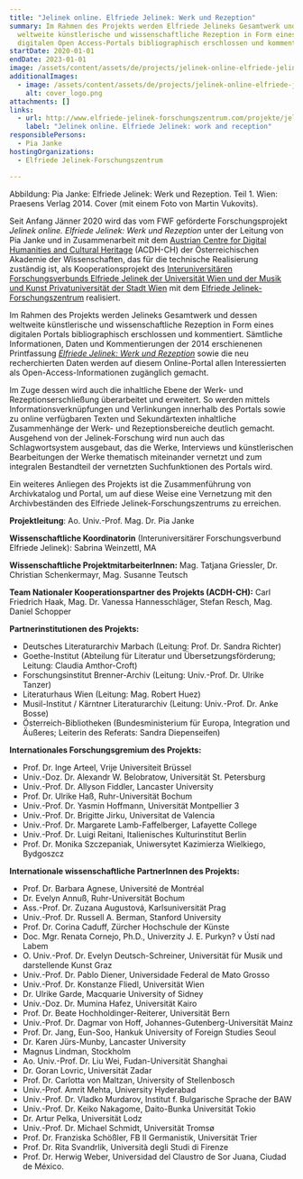 ```yaml
---
title: "Jelinek online. Elfriede Jelinek: Werk und Rezeption"
summary: Im Rahmen des Projekts werden Elfriede Jelineks Gesamtwerk und dessen
  weltweite künstlerische und wissenschaftliche Rezeption in Form eines
  digitalen Open Access-Portals bibliographisch erschlossen und kommentiert.
startDate: 2020-01-01
endDate: 2023-01-01
image: /assets/content/assets/de/projects/jelinek-online-elfriede-jelinek-work-and-reception/jelinek_v8_neu.png
additionalImages:
  - image: /assets/content/assets/de/projects/jelinek-online-elfriede-jelinek-work-and-reception/additionalImages/cover_logo.png
    alt: cover_logo.png
attachments: []
links:
  - url: http://www.elfriede-jelinek-forschungszentrum.com/projekte/jelinek-online-2020-23/
    label: "Jelinek online. Elfriede Jelinek: work and reception"
responsiblePersons:
  - Pia Janke
hostingOrganizations:
  - Elfriede Jelinek-Forschungszentrum

---
```

Abbildung: Pia Janke: Elfriede Jelinek: Werk und Rezeption. Teil 1. Wien: Praesens Verlag 2014. Cover (mit einem Foto von Martin Vukovits).

Seit Anfang Jänner 2020 wird das vom FWF geförderte Forschungsprojekt _Jelinek online. Elfriede Jelinek: Werk und Rezeption_ unter der Leitung von Pia Janke und in Zusammenarbeit mit dem [Austrian Centre for Digital Humanities and Cultural Heritage](https://www.oeaw.ac.at/acdh/) (ACDH-CH) der Österreichischen Akademie der Wissenschaften, das für die technische Realisierung zuständig ist, als Kooperationsprojekt des [Interuniversitären Forschungsverbunds Elfriede Jelinek der Universität Wien und der Musik und Kunst Privatuniversität der Stadt Wien](http://ifvjelinek.univie.ac.at/) mit dem [Elfriede Jelinek-Forschungszentrum](http://www.elfriede-jelinek-forschungszentrum.com/home/) realisiert.

Im Rahmen des Projekts werden Jelineks Gesamtwerk und dessen weltweite künstlerische und wissenschaftliche Rezeption in Form eines digitalen Portals bibliographisch erschlossen und kommentiert. Sämtliche Informationen, Daten und Kommentierungen der 2014 erschienenen Printfassung [_Elfriede Jelinek: Werk und Rezeption_](http://www.elfriede-jelinek-forschungszentrum.com/publikationen/elfriede-jelinek-werk-und-rezeption/) sowie die neu recherchierten Daten werden auf diesem Online-Portal allen Interessierten als Open-Access-Informationen zugänglich gemacht.

Im Zuge dessen wird auch die inhaltliche Ebene der Werk- und Rezeptionserschließung überarbeitet und erweitert. So werden mittels Informationsverknüpfungen und Verlinkungen innerhalb des Portals sowie zu online verfügbaren Texten und Sekundärtexten inhaltliche Zusammenhänge der Werk- und Rezeptionsbereiche deutlich gemacht.
Ausgehend von der Jelinek-Forschung wird nun auch das Schlagwortsystem ausgebaut, das die Werke, Interviews und künstlerischen Bearbeitungen der Werke thematisch miteinander vernetzt und zum integralen Bestandteil der vernetzten Suchfunktionen des Portals wird.

Ein weiteres Anliegen des Projekts ist die Zusammenführung von Archivkatalog und Portal, um auf diese Weise eine Vernetzung mit den Archivbeständen des Elfriede Jelinek-Forschungszentrums zu erreichen.

**Projektleitung**: Ao. Univ.-Prof. Mag. Dr. Pia Janke

**Wissenschaftliche Koordinatorin** (Interuniversitärer Forschungsverbund Elfriede Jelinek): Sabrina Weinzettl, MA

**Wissenschaftliche ProjektmitarbeiterInnen:** Mag. Tatjana Griessler, Dr. Christian Schenkermayr, Mag. Susanne Teutsch

**Team Nationaler Kooperationspartner des Projekts (ACDH-CH):** Carl Friedrich Haak, Mag. Dr. Vanessa Hannesschläger, Stefan Resch, Mag. Daniel Schopper

**Partnerinstitutionen des Projekts:**

*   Deutsches Literaturarchiv Marbach (Leitung: Prof. Dr. Sandra Richter)
*   Goethe-Institut (Abteilung für Literatur und Übersetzungsförderung; Leitung: Claudia Amthor-Croft)
*   Forschungsinstitut Brenner-Archiv (Leitung: Univ.-Prof. Dr. Ulrike Tanzer)
*   Literaturhaus Wien (Leitung: Mag. Robert Huez)
*   Musil-Institut / Kärntner Literaturarchiv (Leitung: Univ.-Prof. Dr. Anke Bosse)
*   Österreich-Bibliotheken (Bundesministerium für Europa, Integration und Äußeres; Leiterin des Referats: Sandra Diepenseifen)

**Internationales Forschungsgremium des Projekts:**

*   Prof. Dr. Inge Arteel, Vrije Universiteit Brüssel
*   Univ.-Doz. Dr. Alexandr W. Belobratow, Universität St. Petersburg
*   Univ.-Prof. Dr. Allyson Fiddler, Lancaster University
*   Prof. Dr. Ulrike Haß, Ruhr-Universität Bochum
*   Univ.-Prof. Dr. Yasmin Hoffmann, Universität Montpellier 3
*   Univ.-Prof. Dr. Brigitte Jirku, Universitat de Valencia
*   Univ.-Prof. Dr. Margarete Lamb-Faffelberger, Lafayette College
*   Univ.-Prof. Dr. Luigi Reitani, Italienisches Kulturinstitut Berlin
*   Prof. Dr. Monika Szczepaniak, Uniwersytet Kazimierza Wielkiego, Bydgoszcz

**Internationale wissenschaftliche PartnerInnen des Projekts:**

*   Prof. Dr. Barbara Agnese, Université de Montréal
*   Dr. Evelyn Annuß, Ruhr-Universität Bochum
*   Ass.-Prof. Dr. Zuzana Augustová, Karlsuniversität Prag
*   Univ.-Prof. Dr. Russell A. Berman, Stanford University
*   Prof. Dr. Corina Caduff, Zürcher Hochschule der Künste
*   Doc. Mgr. Renata Cornejo, Ph.D., Univerzity J. E. Purkyn? v Ústí nad Labem
*   O. Univ.-Prof. Dr. Evelyn Deutsch-Schreiner, Universität für Musik und darstellende Kunst Graz
*   Univ.-Prof. Dr. Pablo Diener, Universidade Federal de Mato Grosso
*   Univ.-Prof. Dr. Konstanze Fliedl, Universität Wien
*   Dr. Ulrike Garde, Macquarie University of Sidney
*   Univ.-Doz. Dr. Mumina Hafez, Universität Kairo
*   Prof. Dr. Beate Hochholdinger-Reiterer, Universität Bern
*   Univ.-Prof. Dr. Dagmar von Hoff, Johannes-Gutenberg-Universität Mainz
*   Prof. Dr. Jang, Eun-Soo, Hankuk University of Foreign Studies Seoul
*   Dr. Karen Jürs-Munby, Lancaster University
*   Magnus Lindman, Stockholm
*   Ao. Univ.-Prof. Dr. Liu Wei, Fudan-Universität Shanghai
*   Dr. Goran Lovric, Universität Zadar
*   Prof. Dr. Carlotta von Maltzan, University of Stellenbosch
*   Univ.-Prof. Amrit Mehta, University Hyderabad
*   Univ.-Prof. Dr. Vladko Murdarov, Institut f. Bulgarische Sprache der BAW
*   Univ.-Prof. Dr. Keiko Nakagome, Daito-Bunka Universität Tokio
*   Dr. Artur Pelka, Universität Lodz
*   Univ.-Prof. Dr. Michael Schmidt, Universität Tromsø
*   Prof. Dr. Franziska Schößler, FB II Germanistik, Universität Trier
*   Prof. Dr. Rita Svandrlik, Università degli Studi di Firenze
*   Prof. Dr. Herwig Weber, Universidad del Claustro de Sor Juana, Ciudad de México.
